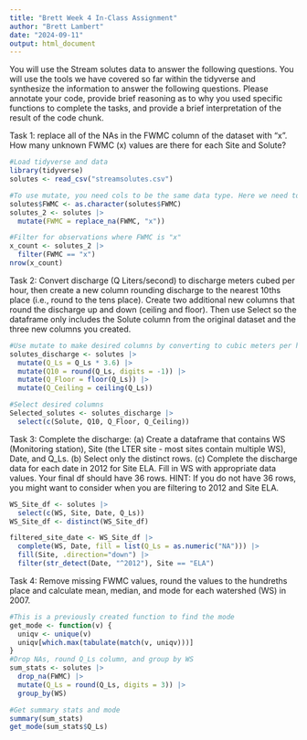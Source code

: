 ```yaml
---
title: "Brett Week 4 In-Class Assignment"
author: "Brett Lambert"
date: "2024-09-11"
output: html_document
---
```


You will use the Stream solutes data to answer the following questions. You will use the tools we have covered so far within the tidyverse and synthesize the information to answer the following questions. Please annotate your code, provide brief reasoning as to why you used specific functions to complete the tasks, and provide a brief interpretation of the result of the code chunk.


Task 1: replace all of the NAs in the FWMC column of the dataset with "x". How many unknown FWMC (x) values are there for each Site and Solute? 

```r
#Load tidyverse and data
library(tidyverse)
solutes <- read_csv("streamsolutes.csv")

#To use mutate, you need cols to be the same data type. Here we need to convert column to character first then replace NAs with "x"
solutes$FWMC <- as.character(solutes$FWMC)
solutes_2 <- solutes |>
  mutate(FWMC = replace_na(FWMC, "x"))

#Filter for observations where FWMC is "x"
x_count <- solutes_2 |>
  filter(FWMC == "x")
nrow(x_count)
```

Task 2: Convert discharge (Q Liters/second) to discharge meters cubed per hour, then create a new column rounding discharge to the nearest 10ths place (i.e., round to the tens place). Create two additional new columns that round the discharge up and down (ceiling and floor). Then use Select so the dataframe only includes the Solute column from the original dataset and the three new columns you created.

```r
#Use mutate to make desired columns by converting to cubic meters per hour, then rounding with round, floor, and ceiling
solutes_discharge <- solutes |>
  mutate(Q_Ls = Q_Ls * 3.6) |>
  mutate(Q10 = round(Q_Ls, digits = -1)) |>
  mutate(Q_Floor = floor(Q_Ls)) |>
  mutate(Q_Ceiling = ceiling(Q_Ls))

#Select desired columns
Selected_solutes <- solutes_discharge |>
  select(c(Solute, Q10, Q_Floor, Q_Ceiling))

```



Task 3: Complete the discharge: (a) Create a dataframe that contains WS (Monitoring station), Site (the LTER site - most sites contain multiple WS), Date, and Q_Ls. (b) Select only the distinct rows. (c) Complete the discharge data for each date in 2012 for Site ELA. Fill in WS with appropriate data values. Your final df should have 36 rows. HINT: If you do not have 36 rows, you might want to consider when you are filtering to 2012 and Site ELA.

 

```r
WS_Site_df <- solutes |>
  select(c(WS, Site, Date, Q_Ls))
WS_Site_df <- distinct(WS_Site_df)

filtered_site_date <- WS_Site_df |>
  complete(WS, Date, fill = list(Q_Ls = as.numeric("NA"))) |>
  fill(Site, .direction="down") |>
  filter(str_detect(Date, "^2012"), Site == "ELA")
```


Task 4: Remove missing FWMC values, round the values to the hundreths place and calculate mean, median, and mode for each watershed (WS) in 2007. 

```r
#This is a previously created function to find the mode
get_mode <- function(v) {
  uniqv <- unique(v)
  uniqv[which.max(tabulate(match(v, uniqv)))]
}
#Drop NAs, round Q_Ls column, and group by WS
sum_stats <- solutes |>
  drop_na(FWMC) |>
  mutate(Q_Ls = round(Q_Ls, digits = 3)) |>
  group_by(WS)

#Get summary stats and mode
summary(sum_stats)
get_mode(sum_stats$Q_Ls)
```

